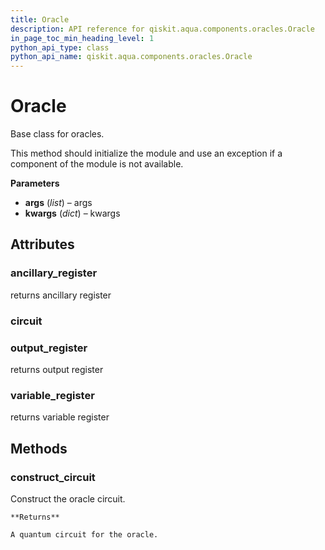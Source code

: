 ```yaml
---
title: Oracle
description: API reference for qiskit.aqua.components.oracles.Oracle
in_page_toc_min_heading_level: 1
python_api_type: class
python_api_name: qiskit.aqua.components.oracles.Oracle
---
```


# Oracle

<Class id="qiskit.aqua.components.oracles.Oracle" github="https://github.com/qiskit-community/qiskit-aqua/tree/stable/0.7/qiskit/aqua/components/oracles/oracle.py" signature="Oracle(*args, **kwargs)">
  Base class for oracles.

  This method should initialize the module and use an exception if a component of the module is not available.

  **Parameters**

  *   **args** (*list*) – args
  *   **kwargs** (*dict*) – kwargs

  ## Attributes

  ### ancillary\_register

  <Attribute id="qiskit.aqua.components.oracles.Oracle.ancillary_register" name="ancillary_register" signature="abstract property">
    returns ancillary register
  </Attribute>

  ### circuit

  <Attribute id="qiskit.aqua.components.oracles.Oracle.circuit" name="circuit" />

  ### output\_register

  <Attribute id="qiskit.aqua.components.oracles.Oracle.output_register" name="output_register" signature="abstract property">
    returns output register
  </Attribute>

  ### variable\_register

  <Attribute id="qiskit.aqua.components.oracles.Oracle.variable_register" name="variable_register" signature="abstract property">
    returns variable register
  </Attribute>

  ## Methods

  ### construct\_circuit

  <Function id="qiskit.aqua.components.oracles.Oracle.construct_circuit" name="construct_circuit" signature="abstract Oracle.construct_circuit()">
    Construct the oracle circuit.

    **Returns**

    A quantum circuit for the oracle.
  </Function>
</Class>

